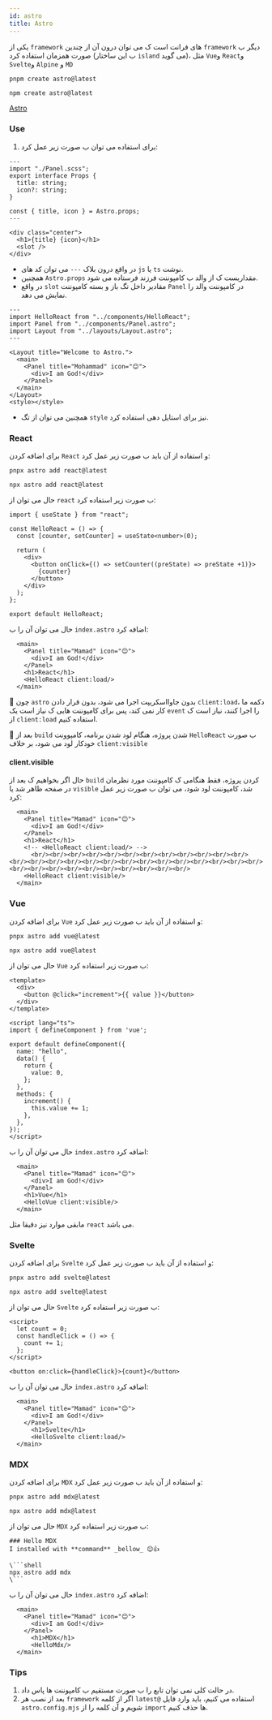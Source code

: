 ```yaml
---
id: astro
title: Astro
---
```

یکی از `framework` های فرانت است ک می توان درون آن از چندین `framework` دیگر ب صورت همزمان استفاده کرد (ب این ساختار `island` می گوید)، مثل `Vue`و `React`و `Svelte`و `Alpine` و `MD`
```shell
pnpm create astro@latest

npm create astro@latest
```
[Astro](https://astro.build/)

### Use
1. برای استفاده می توان ب صورت زیر عمل کرد:
```astro title="src/components/Panel.astro"
---
import "./Panel.scss";
export interface Props {
  title: string;
  icon?: string;
}

const { title, icon } = Astro.props;
---

<div class="center">
  <h1>{title} {icon}</h1>
  <slot />
</div>
```
- در واقع درون بلاک `---` می توان کد های `js` یا `ts` نوشت.
- همچنین `Astro.props` مقداریست ک از والد ب کامپوننت فرزند فرستاده می شود.
- در واقع `slot` مقادیر داخل تگ باز و بسته کامپوننت `Panel` در کامپوننت والد را نمایش می دهد.
```astron title="src/pages/index.astro"
---
import HelloReact from "../components/HelloReact";
import Panel from "../components/Panel.astro";
import Layout from "../layouts/Layout.astro";
---

<Layout title="Welcome to Astro.">
  <main>
    <Panel title="Mohammad" icon="😊">
      <div>I am God!</div>
    </Panel>
  </main>
</Layout>
<style></style>
```
- همچنین می توان از تگ `style` نیز برای استایل دهی استفاده کرد.
### React
برای اضافه کردن `React` و استفاده از آن باید ب صورت زیر عمل کرد:
```shell
pnpx astro add react@latest

npx astro add react@latest
```
حال می توان از `react` ب صورت زیر استفاده کرد:
```tsx title="src/components/HelloReact.tsx"
import { useState } from "react";

const HelloReact = () => {
  const [counter, setCounter] = useState<number>(0);

  return (
    <div>
      <button onClick={() => setCounter((preState) => preState +1)}>
        {counter}
      </button>
    </div>
  );
};

export default HelloReact;
```
حال می توان آن را ب `index.astro` اضافه کرد:
```astro
  <main>
    <Panel title="Mamad" icon="😊">
      <div>I am God!</div>
    </Panel>
    <h1>React</h1>
    <HelloReact client:load/>
  </main>
```
🚩 چون `astro` بدون جاوااسکریپت اجرا می شود، بدون قرار دادن `client:load`، دکمه ما کار نمی کند، پس برای کامپوننت هایی ک نیاز است یک `event` را اجرا کنند، نیاز است ک از `client:load` استفاده کنیم.

🚩 بعد از `build` شدن پروژه، هنگام لود شدن برنامه، کامپوونت `HelloReact` ب صورت خودکار لود می شود، بر خلاف `client:visible`

#### client.visible
حال اگر بخواهیم ک بعد از `build` کردن پروژه، فقط هنگامی ک کامپوننت مورد نظرمان در صفحه ظاهر شد یا `visible` شد، کامپوننت لود شود، می توان ب صورت زیر عمل کرد:
```astro
  <main>
    <Panel title="Mamad" icon="😊">
      <div>I am God!</div>
    </Panel>
    <h1>React</h1>
    <!-- <HelloReact client:load/> -->
	  <br/><br/><br/><br/><br/><br/><br/><br/><br/><br/><br/><br/><br/><br/><br/><br/><br/><br/><br/><br/><br/><br/><br/><br/><br/><br/><br/><br/><br/><br/><br/><br/><br/><br/><br/><br/>
    <HelloReact client:visible/>
  </main>
```

### Vue
برای اضافه کردن `Vue` و استفاده از آن باید ب صورت زیر عمل کرد:
```shell
pnpx astro add vue@latest

npx astro add vue@latest
```
حال می توان از `Vue` ب صورت زیر استفاده کرد:
```vue title="src/components/HelloVue.vue"
<template>
  <div>
    <button @click="increment">{{ value }}</button>
  </div>
</template>

<script lang="ts">
import { defineComponent } from 'vue';

export default defineComponent({
  name: "hello",
  data() {
    return {
      value: 0,
    };
  },
  methods: {
    increment() {
      this.value += 1;
    },
  },
});
</script>
```
حال می توان آن را ب `index.astro` اضافه کرد:
```astro
  <main>
    <Panel title="Mamad" icon="😊">
      <div>I am God!</div>
    </Panel>
    <h1>Vue</h1>
    <HelloVue client:visible/>
  </main>
```
مابقی موارد نیز دقیقا مثل `react` می باشد.

### Svelte
برای اضافه کردن `Svelte` و استفاده از آن باید ب صورت زیر عمل کرد:
```shell
pnpx astro add svelte@latest

npx astro add svelte@latest
```
حال می توان از `Svelte` ب صورت زیر استفاده کرد:
```svelte title="src/components/HelloSvelte.svelte"
<script>
  let count = 0;
  const handleClick = () => {
    count += 1;
  };
</script>

<button on:click={handleClick}>{count}</button>
```
حال می توان آن را ب `index.astro` اضافه کرد:
```astro
  <main>
    <Panel title="Mamad" icon="😊">
      <div>I am God!</div>
    </Panel>
	  <h1>Svelte</h1>
	  <HelloSvelte client:load/>
  </main>
```

### MDX
برای اضافه کردن `MDX` و استفاده از آن باید ب صورت زیر عمل کرد:
```shell
pnpx astro add mdx@latest

npx astro add mdx@latest
```
حال می توان از `MDX` ب صورت زیر استفاده کرد:
```mdx title="src/components/HelloMdx.mdx"
### Hello MDX
I installed with **command** _bellow_ 😊👍

\```shell
npx astro add mdx
\```
```
حال می توان آن را ب `index.astro` اضافه کرد:
```astro
  <main>
    <Panel title="Mamad" icon="😊">
      <div>I am God!</div>
    </Panel>
	  <h1>MDX</h1>
	  <HelloMdx/>
  </main>
```

### Tips
1. در حالت کلی نمی توان تابع را ب صورت مستقیم ب کامپوننت ها پاس داد.
2. بعد از نصب هر `framework` اگر از کلمه `latest@` استفاده می کنیم، باید وارد فایل `astro.config.mjs` شویم و آن کلمه را از `import` ها حذف کنیم.
